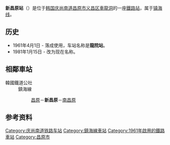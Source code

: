 {{unreferenced|time=2014-12-22T08:58:39+00:00}}
{{朝鮮半島車站資訊
|公司色 = #0066b3
|文字色 = 
|站名 = 新昌原站<br />{{lang|en|Sinchangwon}}
|圖片 =Korail Jinhae Line Sinchangwon Station Front.jpg
|pxl = 
|圖片說明 =车站站舍
|車站編號 = 
|前一站 = [[昌原站|昌原]]
|前一站距離 = 4.8
|後一站距離 = 4.4
|後一站 = [[南昌原站|南昌原]]
|距離 =4.8
|起點站 = [[昌原站|昌原]]
|所屬路線 = [[镇海线|镇海线]]
|諺文 = 신창원역
|朝鮮漢字 = 新昌原驛
|文觀部式 =Sinchangwon-yeok 
|馬-賴式 =Sinchangwon-yŏk
|副站名 = 
|停站路線數 = 
|所屬公司 = [[韩国铁道公社|韩国铁道公社]]
|所在地 =[[庆尚南道|庆尚南道]][[昌原市|昌原市]][[义昌区|义昌区]][[車龍洞|車龍洞]]70-1
|車站構造 = 地面車站
|月台配置 = 1面2线
|啟用年月日 =1961年4月1日 
|廢站年月日 = 
|上下車人次 =
|統計年度 =
|轉車 = 
|備註 = 
|全寬備註 = 
}}

'''新昌原站'''（{{kor|諺=신창원역|漢=新昌原驛|羅=Sinchangwon yeok|f=y}}）是位于[[韩国|韩国]][[庆尚南道|庆尚南道]][[昌原市|昌原市]][[义昌区|义昌区]][[車龍洞|車龍洞]]的一座[[鐵路站|鐵路站]]，属于[[镇海线|镇海线]]。

== 历史 ==
*1961年4月1日 - 落成使用，车站名称是'''龍院站'''。
*1981年1月15日 - 改为现在名称。

== 相鄰車站 ==
;韓國鐵道公社
:鎮海線
::[[昌原站|昌原]]－'''新昌原'''－[[南昌原站|南昌原]]

== 参考资料 ==
{{reflist}}

{{镇海线}}
{{无穷花号}}

[[Category:庆尚南道铁路车站|Category:庆尚南道铁路车站]]
[[Category:鎮海線車站|Category:鎮海線車站]]
[[Category:1961年啟用的鐵路車站|Category:1961年啟用的鐵路車站]]
[[Category:昌原市|Category:昌原市]]